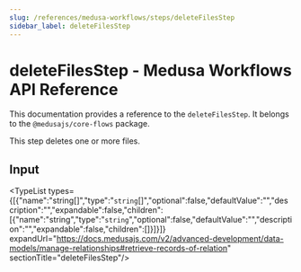 ```yaml
---
slug: /references/medusa-workflows/steps/deleteFilesStep
sidebar_label: deleteFilesStep
---
```



# deleteFilesStep - Medusa Workflows API Reference

This documentation provides a reference to the `deleteFilesStep`. It belongs to the `@medusajs/core-flows` package.

This step deletes one or more files.

## Input

<TypeList types={[{"name":"string[]","type":"`string`[]","optional":false,"defaultValue":"","description":"","expandable":false,"children":[{"name":"string","type":"`string`","optional":false,"defaultValue":"","description":"","expandable":false,"children":[]}]}]} expandUrl="https://docs.medusajs.com/v2/advanced-development/data-models/manage-relationships#retrieve-records-of-relation" sectionTitle="deleteFilesStep"/>
